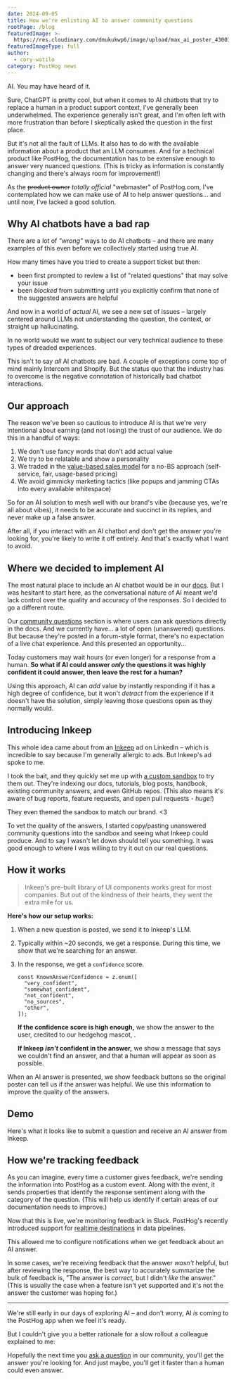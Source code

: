 ```yaml
---
date: 2024-09-05
title: How we're enlisting AI to answer community questions
rootPage: /blog
featuredImage: >-
  https://res.cloudinary.com/dmukukwp6/image/upload/max_ai_poster_4300182421.png
featuredImageType: full
author:
  - cory-watilo
category: PostHog news
---
```


AI. You may have heard of it.

Sure, ChatGPT is pretty cool, but when it comes to AI chatbots that try to replace a human in a product support context, I've generally been underwhelmed. The experience generally isn't great, and I'm often left with more frustration than before I skeptically asked the question in the first place.

But it's not all the fault of LLMs. It also has to do with the available information about a product that an LLM consumes. And for a technical product like PostHog, the documentation has to be extensive enough to answer very nuanced questions. (This is tricky as information is constantly changing and there's always room for improvement!)

As the ~~product owner~~ _totally official_ "webmaster" of PostHog.com, I've contemplated how we can make use of AI to help answer questions... and until now, I've lacked a good solution.

## Why AI chatbots have a bad rap

There are a lot of _"wrong"_ ways to do AI chatbots – and there are many examples of this even before we collectively started using true AI.

How many times have you tried to create a support ticket but then:

- been first prompted to review a list of "related questions" that may solve your issue
- been _blocked_ from submitting until you explicitly confirm that none of the suggested answers are helpful

And now in a world of _actual_ AI, we see a new set of issues – largely centered around LLMs not understanding the question, the context, or straight up hallucinating.

In no world would we want to subject our very technical audience to these types of dreaded experiences.

This isn't to say _all_ AI chatbots are bad. A couple of exceptions come top of mind mainly Intercom and Shopify. But the status quo that the industry has to overcome is the negative connotation of historically bad chatbot interactions.

## Our approach

The reason we've been so cautious to introduce AI is that we're very intentional about earning (and not losing) the trust of our audience. We do this in a handful of ways:

1. We don't use fancy words that don't add actual value
1. We try to be relatable and show a personality
1. We traded in the [value-based sales model](/sales) for a no-BS approach (self-service, fair, usage-based pricing)
1. We avoid gimmicky marketing tactics (like popups and jamming CTAs into every available whitespace)

So for an AI solution to mesh well with our brand's vibe (because yes, we're all about vibes), it needs to be accurate and succinct in its replies, and never make up a false answer.

After all, if you interact with an AI chatbot and don't get the answer you're looking for, you're likely to write it off entirely. And that's exactly what I want to avoid.

## Where we decided to implement AI

The most natural place to include an AI chatbot would be in our [docs](/docs). But I was hesitant to start here, as the conversational nature of AI meant we'd lack control over the quality and accuracy of the responses. So I decided to go a different route.

Our [community questions](/questions) section is where users can ask questions directly in the docs. And we currently have... a lot of open (unanswered) questions. But because they're posted in a forum-style format, there's no expectation of a live chat experience. And this presented an opportunity...

Today customers may wait hours (or even longer) for a response from a human. **So what if AI could answer _only_ the questions it was highly confident it could answer, then leave the rest for a human?**

Using this approach, AI can _add_ value by instantly responding if it has a high degree of confidence, but it won't _detract_ from the experience if it doesn't have the solution, simply leaving those questions open as they normally would.

## Introducing Inkeep

This whole idea came about from an [Inkeep](https://inkeep.com?utm_source=posthog) ad on LinkedIn – which is incredible to say because I'm generally allergic to ads. But Inkeep's ad spoke to me.

<ProductScreenshot
    imageLight = "https://res.cloudinary.com/dmukukwp6/image/upload/inkeep_ad_9b53d43fda.png" 
    classes="rounded"
    alt="Inkeep's LinkedIn ad"
/>

I took the bait, and they quickly set me up with [a custom sandbox](https://share.inkeep.com/posthog/3003538eb7fd) to try them out. They're indexing our docs, tutorials, blog posts, handbook, existing community answers, and even GitHub repos. (This also means it's aware of bug reports, feature requests, and open pull requests - _huge!_)

<ProductScreenshot
    imageLight = "https://res.cloudinary.com/dmukukwp6/image/upload/inkeep_sandbox_4ca8513bf0.png" 
    classes="rounded"
    alt="Inkeep sandbox"
/>

They even themed the sandbox to match our brand. &lt;3

<ProductScreenshot
    imageLight = "https://res.cloudinary.com/dmukukwp6/image/upload/inkeep_email_f22b3b7112.png" 
    classes="rounded"
    alt="Inkeep email"
/>

To vet the quality of the answers, I started copy/pasting unanswered community questions into the sandbox and seeing what Inkeep could produce. And to say I wasn't let down should tell you something. It was good enough to where I was willing to try it out on our real questions.

## How it works

> Inkeep's pre-built library of UI components works great for most companies. But out of the kindness of their hearts, they went the extra mile for us.

**Here's how our setup works:**

1. When a new question is posted, we send it to Inkeep's LLM.
1. Typically within ~20 seconds, we get a response. During this time, we show that we're searching for an answer.
    <ProductScreenshot
        imageLight = "https://res.cloudinary.com/dmukukwp6/image/upload/inkeep_in_progress_5599f03642.png"
        classes="rounded"
        alt="AI answer in progress"
    />
1. In the response, we get a `confidence` score.

    ```
    const KnownAnswerConfidence = z.enum([
      "very_confident",
      "somewhat_confident",
      "not_confident",
      "no_sources",
      "other",
    ]);
    ```

    <p><strong className="text-green">If the confidence score is high enough,</strong> we show the answer to the user, credited to our hedgehog mascot, <TeamMember name="Max AI" photo />.</p>
    <p><strong className="text-red">If Inkeep <em>isn't</em> confident in the answer,</strong> we show a message that says we couldn't find an answer, and that a human will appear as soon as possible.</p>

When an AI answer is presented, we show feedback buttons so the original poster can tell us if the answer was helpful. We use this information to improve the quality of the answers.

<ProductScreenshot
    imageLight = "https://res.cloudinary.com/dmukukwp6/image/upload/inkeep_review_6a6510b750.png" 
    classes="rounded"
    alt="How's the AI answer?"
/>

## Demo

Here's what it looks like to submit a question and receive an AI answer from Inkeep.

<ProductVideo
    videoLight= "https://res.cloudinary.com/dmukukwp6/video/upload/inkeep_demo_71fa820a65.mp4" 
    alt="Inkeep answers a PostHog question" 
    classes="rounded shadow-xl"
    autoPlay={false}
/>

## How we're tracking feedback

As you can imagine, every time a customer gives feedback, we're sending the information into PostHog as a custom event. Along with the event, it sends properties that identify the response sentiment along with the category of the question. (This will help us identify if certain areas of our documentation needs to improve.)

<ProductScreenshot
    imageLight = "https://res.cloudinary.com/dmukukwp6/image/upload/inkeep_event_957c7b340d.png" 
    classes="rounded bg-light dark:bg-dark"
    alt="Feedback event"
/>

Now that this is live, we're monitoring feedback in Slack. PostHog's recently introduced support for [realtime destinations](https://posthog.com/changelog/2024#realtime-destinations-now-in-open-beta) in data pipelines.

<ProductScreenshot
    imageLight = "https://res.cloudinary.com/dmukukwp6/image/upload/inkeep_slack_config_b865638953.png" 
    classes="rounded"
    alt="Realtime Slack notification config"
/>

This allowed me to configure notifications when we get feedback about an AI answer.

<ProductScreenshot
    imageLight = "https://res.cloudinary.com/dmukukwp6/image/upload/inkeep_slack_973620665a.png" 
    classes="rounded"
    alt="Slack notification"
/>

In some cases, we're receiving feedback that the answer _wasn't_ helpful, but after reviewing the response, the best way to accurately summarize the bulk of feedback is, "The answer is _correct,_ but I didn't _like_ the answer." (This is usually the case when a feature isn't yet supported and it's not the answer the customer was hoping for.)

---

We're still early in our days of exploring AI – and don't worry, AI _is_ coming to the PostHog app when we feel it's ready.

But I couldn't give you a better rationale for a slow rollout a colleague explained to me:

<ProductScreenshot
    imageLight = "https://res.cloudinary.com/dmukukwp6/image/upload/anonymous_colleague_5fbf20644b.png" 
    classes="rounded"
    alt="Anonymous quote"
/>

Hopefully the next time you [ask a question](/questions) in our community, you'll get the answer you're looking for. And just maybe, you'll get it faster than a human could even answer.
